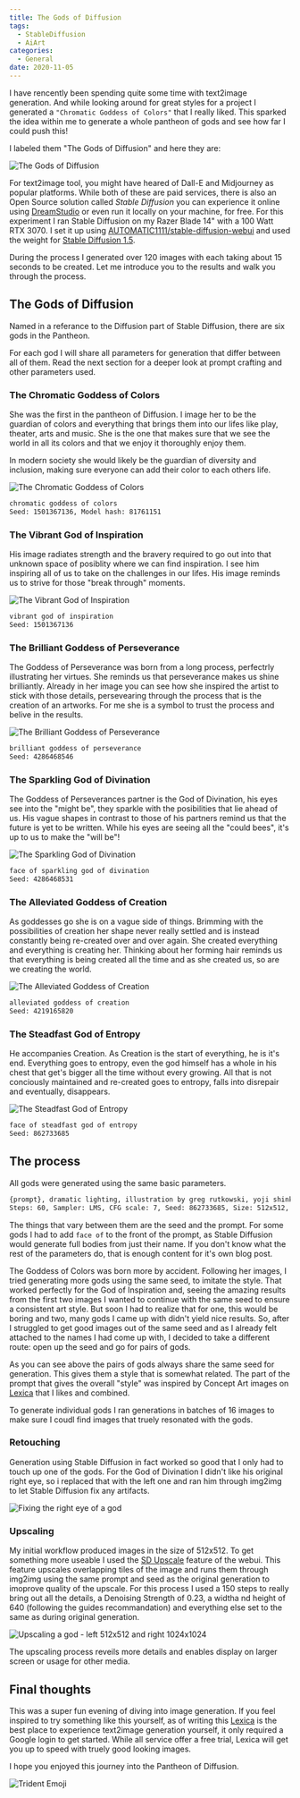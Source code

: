 ```yaml
---
title: The Gods of Diffusion
tags:
  - StableDiffusion
  - AiArt
categories:
  - General
date: 2020-11-05
---
```


I have rencently been spending quite some time with text2image generation. And while looking around for great styles for a project I generated a `"Chromatic Goddess of Colors"` that I really liked. This sparked the idea within me to generate a whole pantheon of gods and see how far I could push this!

I labeled them "The Gods of Diffusion" and here they are:

![The Gods of Diffusion](/images/general/gods-of-diffusion/gods_of_diffusion.png)

For text2image tool, you might have heared of Dall-E and Midjourney as popular platforms. While both of these are paid services, there is also an Open Source solution called _Stable Diffusion_ you can experience it online using [DreamStudio](https://beta.dreamstudio.ai/) or even run it locally on your machine, for free. For this experiment I ran Stable Diffusion on my Razer Blade 14" with a 100 Watt RTX 3070. I set it up using [AUTOMATIC1111/stable-diffusion-webui](https://github.com/AUTOMATIC1111/stable-diffusion-webui) and used the weight for [Stable Diffusion 1.5](https://huggingface.co/runwayml/stable-diffusion-v1-5).

During the process I generated over 120 images with each taking about 15 seconds to be created. Let me introduce you to the results and walk you through the process.

## The Gods of Diffusion

Named in a referance to the Diffusion part of Stable Diffusion, there are six gods in the Pantheon.

For each god I will share all parameters for generation that differ between all of them. Read the next section for a deeper look at prompt crafting and other parameters used.

### The Chromatic Goddess of Colors

She was the first in the pantheon of Diffusion. I image her to be the guardian of colors and everything that brings them into our lifes like play, theater, arts and music. She is the one that makes sure that we see the world in all its colors and that we enjoy it thoroughly enjoy them.

In modern society she would likely be the guardian of diversity and inclusion, making sure everyone can add their color to each others life.

<Img
  src="/images/general/gods-of-diffusion/chromatic_goddess_of_colors.png"
  alt="The Chromatic Goddess of Colors"
  limitHeight={true}
/>

```txt
chromatic goddess of colors
Seed: 1501367136, Model hash: 81761151
```

### The Vibrant God of Inspiration

His image radiates strength and the bravery required to go out into that unknown space of posiblity where we can find inspiration. I see him inspiring all of us to take on the challenges in our lifes. His image reminds us to strive for those "break through" moments.

<Img
  src="/images/general/gods-of-diffusion/vibrant_god_of_inspiration.png"
  alt="The Vibrant God of Inspiration"
  limitHeight={true}
/>

```txt
vibrant god of inspiration
Seed: 1501367136
```

### The Brilliant Goddess of Perseverance

The Goddess of Perseverance was born from a long process, perfectrly illustrating her virtues. She reminds us that perseverance makes us shine brilliantly. Already in her image you can see how she inspired the artist to stick with those details, persevearing through the process that is the creation of an artworks. For me she is a symbol to trust the process and belive in the results.

<Img
  src="/images/general/gods-of-diffusion/brilliant_goddess_of_perseverance.png"
  alt="The Brilliant Goddess of Perseverance"
  limitHeight={true}
/>

```txt
brilliant goddess of perseverance
Seed: 4286468546
```

### The Sparkling God of Divination

The Goddess of Perseverances partner is the God of Divination, his eyes see into the "might be", they sparkle with the posibilities that lie ahead of us. His vague shapes in contrast to those of his partners remind us that the future is yet to be written. While his eyes are seeing all the "could bees", it's up to us to make the "will be"!

<Img
  src="/images/general/gods-of-diffusion/sparkling_god_of_divination.png"
  alt="The Sparkling God of Divination"
  limitHeight={true}
/>

```txt
face of sparkling god of divination
Seed: 4286468531
```

### The Alleviated Goddess of Creation

As goddesses go she is on a vague side of things. Brimming with the possibilities of creation her shape never really settled and is instead constantly being re-created over and over again. She created everything and everything is creating her. Thinking about her forming hair reminds us that everything is being created all the time and as she created us, so are we creating the world.

<Img
  src="/images/general/gods-of-diffusion/alleviated_goddess_of_creation.png"
  alt="The Alleviated Goddess of Creation"
  limitHeight={true}
/>

```txt
alleviated goddess of creation
Seed: 4219165820
```

### The Steadfast God of Entropy

He accompanies Creation. As Creation is the start of everything, he is it's end. Everything goes to entropy, even the god himself has a whole in his chest that get's bigger all the time without every growing. All that is not conciously maintained and re-created goes to entropy, falls into disrepair and eventually, disappears.

<Img
  src="/images/general/gods-of-diffusion/steadfast_god_of_entropy.png"
  alt="The Steadfast God of Entropy"
  limitHeight={true}
/>

```txt
face of steadfast god of entropy
Seed: 862733685
```

## The process

All gods were generated using the same basic parameters.

```txt
{prompt}, dramatic lighting, illustration by greg rutkowski, yoji shinkawa, 4k, digital art, concept art, trending on artstation
Steps: 60, Sampler: LMS, CFG scale: 7, Seed: 862733685, Size: 512x512, Model hash: 81761151
```

The things that vary between them are the seed and the prompt. For some gods I had to add `face of` to the front of the prompt, as Stable Diffusion would generate full bodies from just their name. If you don't know what the rest of the parameters do, that is enough content for it's own blog post.

The Goddess of Colors was born more by accident. Following her images, I tried generating more gods using the same seed, to imitate the style. That worked perfectly for the God of Inspiration and, seeing the amazing results from the first two images I wanted to continue with the same seed to ensure a consistent art style. But soon I had to realize that for one, this would be boring and two, many gods I came up with didn't yield nice results. So, after I struggled to get good images out of the same seed and as I already felt attached to the names I had come up with, I decided to take a different route: open up the seed and go for pairs of gods.

As you can see above the pairs of gods always share the same seed for generation. This gives them a style that is somewhat related. The part of the prompt that gives the overall "style" was inspired by Concept Art images on [Lexica](https://lexica.art/) that I likes and combined.

To generate individual gods I ran generations in batches of 16 images to make sure I coudl find images that truely resonated with the gods.

### Retouching

Generation using Stable Diffusion in fact worked so good that I only had to touch up one of the gods. For the God of Divination I didn't like his original right eye, so i replaced that with the left one and ran him through img2img to let Stable Diffusion fix any artifacts.

![Fixing the right eye of a god](/images/general/gods-of-diffusion/divination-process.png)

### Upscaling

My initial workflow produced images in the size of 512x512. To get something more useable I used the [SD Upscale](https://github.com/AUTOMATIC1111/stable-diffusion-webui/wiki/Features#stable-diffusion-upscale) feature of the webui. This feature upscales overlapping tiles of the image and runs them through img2img using the same prompt and seed as the original generation to imoprove quality of the upscale. For this process I used a 150 steps to really bring out all the details, a Denoising Strength of 0.23, a widtha nd height of 640 (following the guides recommandation) and everything else set to the same as during original generation.

![Upscaling a god - left 512x512 and right 1024x1024](/images/general/gods-of-diffusion/colors-upscale.png)

The upscaling process reveils more details and enables display on larger screen or usage for other media.

## Final thoughts

This was a super fun evening of diving into image generation. If you feel inspired to try something like this yourself, as of writing this [Lexica](https://lexica.art/) is the best place to experience text2image generation yourself, it only required a Google login to get started. While all service offer a free trial, Lexica will get you up to speed with truely good looking images.

I hope you enjoyed this journey into the Pantheon of Diffusion.

![Trident Emoji](/images/emojis/trident.png)
